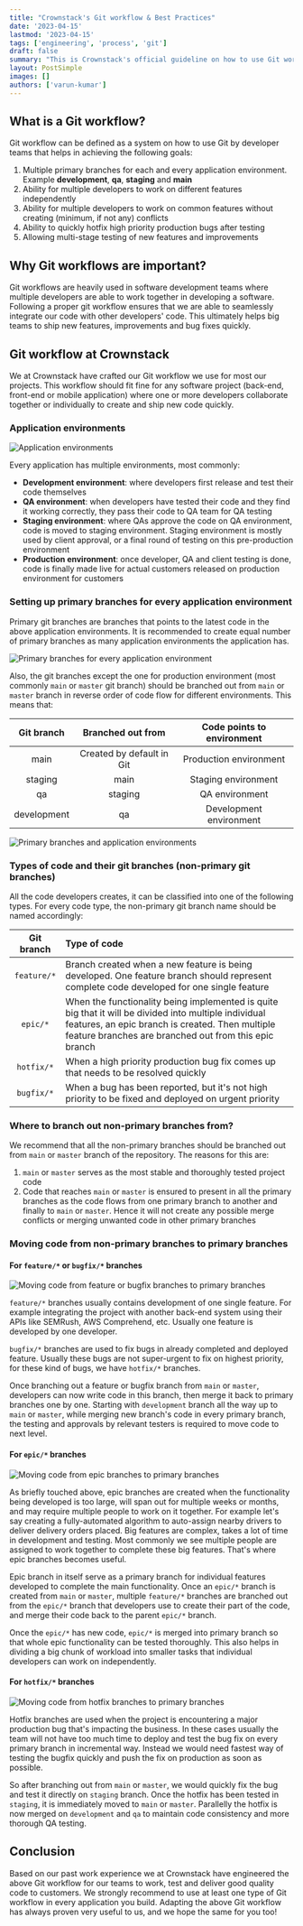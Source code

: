 ```yaml
---
title: "Crownstack's Git workflow & Best Practices"
date: '2023-04-15'
lastmod: '2023-04-15'
tags: ['engineering', 'process', 'git']
draft: false
summary: "This is Crownstack's official guideline on how to use Git workflow for projects."
layout: PostSimple
images: []
authors: ['varun-kumar']
---
```


## What is a Git workflow?

Git workflow can be defined as a system on how to use Git by developer teams that helps in achieving the following goals:

1. Multiple primary branches for each and every application environment. Example **development**, **qa**, **staging** and **main**
2. Ability for multiple developers to work on different features independently
3. Ability for multiple developers to work on common features without creating (minimum, if not any) conflicts
4. Ability to quickly hotfix high priority production bugs after testing
5. Allowing multi-stage testing of new features and improvements

## Why Git workflows are important?

Git workflows are heavily used in software development teams where multiple developers are able to work together in developing a software. Following a proper git workflow ensures that we are able to seamlessly integrate our code with other developers' code. This ultimately helps big teams to ship new features, improvements and bug fixes quickly.

## Git workflow at Crownstack

We at Crownstack have crafted our Git workflow we use for most our projects. This workflow should fit fine for any software project (back-end, front-end or mobile application) where one or more developers collaborate together or individually to create and ship new code quickly.

### Application environments

![Application environments](/static/images/blogs/web/crownstack-git-workflow/application-environments.png)

Every application has multiple environments, most commonly:

- **Development environment**: where developers first release and test their code themselves
- **QA environment**: when developers have tested their code and they find it working correctly, they pass their code to QA team for QA testing
- **Staging environment**: where QAs approve the code on QA environment, code is moved to staging environment. Staging environment is mostly used by client approval, or a final round of testing on this pre-production environment
- **Production environment**: once developer, QA and client testing is done, code is finally made live for actual customers released on production environment for customers

### Setting up primary branches for every application environment

Primary git branches are branches that points to the latest code in the above application environments. It is recommended to create equal number of primary branches as many application environments the application has.

![Primary branches for every application environment](/static/images/blogs/web/crownstack-git-workflow/primary-branches-for-every-application-environment.png)

Also, the git branches except the one for production environment (most commonly `main` or `master` git branch) should be branched out from `main` or `master` branch in reverse order of code flow for different environments. This means that:

| Git branch  |     Branched out from     | Code points to environment |
| :---------: | :-----------------------: | :------------------------: |
|    main     | Created by default in Git |   Production environment   |
|   staging   |           main            |    Staging environment     |
|     qa      |          staging          |       QA environment       |
| development |            qa             |  Development environment   |

![Primary branches and application environments](/static/images/blogs/web/crownstack-git-workflow/primary-branches-and-application-environments.png)

### Types of code and their git branches (non-primary git branches)

All the code developers creates, it can be classified into one of the following types. For every code type, the non-primary git branch name should be named accordingly:

| Git branch  | Type of code                                                                                                                                                                                                      |
| :---------: | :---------------------------------------------------------------------------------------------------------------------------------------------------------------------------------------------------------------- |
| `feature/*` | Branch created when a new feature is being developed. One feature branch should represent complete code developed for one single feature                                                                          |
|  `epic/*`   | When the functionality being implemented is quite big that it will be divided into multiple individual features, an epic branch is created. Then multiple feature branches are branched out from this epic branch |
| `hotfix/*`  | When a high priority production bug fix comes up that needs to be resolved quickly                                                                                                                                |
| `bugfix/*`  | When a bug has been reported, but it's not high priority to be fixed and deployed on urgent priority                                                                                                              |

### Where to branch out non-primary branches from?

We recommend that all the non-primary branches should be branched out from `main` or `master` branch of the repository. The reasons for this are:

1. `main` or `master` serves as the most stable and thoroughly tested project code
2. Code that reaches `main` or `master` is ensured to present in all the primary branches as the code flows from one primary branch to another and finally to `main` or `master`. Hence it will not create any possible merge conflicts or merging unwanted code in other primary branches

### Moving code from non-primary branches to primary branches

#### For `feature/*` or `bugfix/*` branches

![Moving code from feature or bugfix branches to primary branches](/static/images/blogs/web/crownstack-git-workflow/moving-code-from-feature-or-bugfix-branches-to-primary-branches.png)

`feature/*` branches usually contains development of one single feature. For example integrating the project with another back-end system using their APIs like SEMRush, AWS Comprehend, etc. Usually one feature is developed by one developer.

`bugfix/*` branches are used to fix bugs in already completed and deployed feature. Usually these bugs are not super-urgent to fix on highest priority, for these kind of bugs, we have `hotfix/*` branches.

Once branching out a feature or bugfix branch from `main` or `master`, developers can now write code in this branch, then merge it back to primary branches one by one. Starting with `development` branch all the way up to `main` or `master`, while merging new branch's code in every primary branch, the testing and approvals by relevant testers is required to move code to next level.

#### For `epic/*` branches

![Moving code from epic branches to primary branches](/static/images/blogs/web/crownstack-git-workflow/moving-code-from-epic-branches-to-primary-branches.png)

As briefly touched above, epic branches are created when the functionality being developed is too large, will span out for multiple weeks or months, and may require multiple people to work on it together. For example let's say creating a fully-automated algorithm to auto-assign nearby drivers to deliver delivery orders placed. Big features are complex, takes a lot of time in development and testing. Most commonly we see multiple people are assigned to work together to complete these big features. That's where epic branches becomes useful.

Epic branch in itself serve as a primary branch for individual features developed to complete the main functionality. Once an `epic/*` branch is created from `main` or `master`, multiple `feature/*` branches are branched out from the `epic/*` branch that developers use to create their part of the code, and merge their code back to the parent `epic/*` branch.

Once the `epic/*` has new code, `epic/*` is merged into primary branch so that whole epic functionality can be tested thoroughly. This also helps in dividing a big chunk of workload into smaller tasks that individual developers can work on independently.

#### For `hotfix/*` branches

![Moving code from hotfix branches to primary branches](/static/images/blogs/web/crownstack-git-workflow/moving-code-from-hotfix-branches-to-primary-branches.png)

Hotfix branches are used when the project is encountering a major production bug that's impacting the business. In these cases usually the team will not have too much time to deploy and test the bug fix on every primary branch in incremental way. Instead we would need fastest way of testing the bugfix quickly and push the fix on production as soon as possible.

So after branching out from `main` or `master`, we would quickly fix the bug and test it directly on `staging` branch. Once the hotfix has been tested in `staging`, it is immediately moved to `main` or `master`. Parallelly the hotfix is now merged on `development` and `qa` to maintain code consistency and more thorough QA testing.

## Conclusion

Based on our past work experience we at Crownstack have engineered the above Git workflow for our teams to work, test and deliver good quality code to customers. We strongly recommend to use at least one type of Git workflow in every application you build. Adapting the above Git workflow has always proven very useful to us, and we hope the same for you too!
